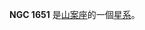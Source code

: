 {{NGCInfoBox|NGCID=NGC 1651|發現者=約翰·弗里德里希·威廉·赫歇爾|發現日期=1834年11月3日|其他編號=ESO 55-SC30|曆元=J2000.0|赤經=4時37分32.7秒
|赤緯=-70°35'8"|星座=山案座|星體=星系|星等=12.3|表面亮度=|藍等=13}}

'''NGC 1651''' 是[[山案座|山案座]]的一個[[星系|星系]]。

{{NGCReference|1651}}
{{Galaxy-stub}}